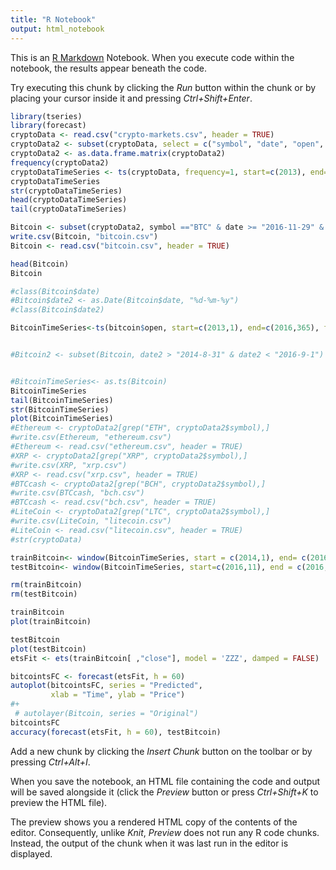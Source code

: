 ---
title: "R Notebook"
output: html_notebook
---

This is an [R Markdown](http://rmarkdown.rstudio.com) Notebook. When you execute code within the notebook, the results appear beneath the code. 

Try executing this chunk by clicking the *Run* button within the chunk or by placing your cursor inside it and pressing *Ctrl+Shift+Enter*. 

```{r}

library(tseries)
library(forecast)
cryptoData <- read.csv("crypto-markets.csv", header = TRUE)
cryptoData2 <- subset(cryptoData, select = c("symbol", "date", "open", "close"))
cryptoData2 <- as.data.frame.matrix(cryptoData2)
frequency(cryptoData2)
cryptoDataTimeSeries <- ts(cryptoData, frequency=1, start=c(2013), end=c(2018))
cryptoDataTimeSeries
str(cryptoDataTimeSeries)
head(cryptoDataTimeSeries)
tail(cryptoDataTimeSeries)

Bitcoin <- subset(cryptoData2, symbol =="BTC" & date >= "2016-11-29" & date <= "2018-11-29")
write.csv(Bitcoin, "bitcoin.csv")
Bitcoin <- read.csv("bitcoin.csv", header = TRUE)

head(Bitcoin)
Bitcoin

#class(Bitcoin$date)
#Bitcoin$date2 <- as.Date(Bitcoin$date, "%d-%m-%y")
#class(Bitcoin$date2)

BitcoinTimeSeries<-ts(bitcoin$open, start=c(2013,1), end=c(2016,365), frequency=365)


#Bitcoin2 <- subset(Bitcoin, date2 > "2014-8-31" & date2 < "2016-9-1")


#BitcoinTimeSeries<- as.ts(Bitcoin)
BitcoinTimeSeries
tail(BitcoinTimeSeries)
str(BitcoinTimeSeries)
plot(BitcoinTimeSeries)
#Ethereum <- cryptoData2[grep("ETH", cryptoData2$symbol),]
#write.csv(Ethereum, "ethereum.csv")
#Ethereum <- read.csv("ethereum.csv", header = TRUE)
#XRP <- cryptoData2[grep("XRP", cryptoData2$symbol),]
#write.csv(XRP, "xrp.csv")
#XRP <- read.csv("xrp.csv", header = TRUE)
#BTCcash <- cryptoData2[grep("BCH", cryptoData2$symbol),]
#write.csv(BTCcash, "bch.csv")
#BTCcash <- read.csv("bch.csv", header = TRUE)
#LiteCoin <- cryptoData2[grep("LTC", cryptoData2$symbol),]
#write.csv(LiteCoin, "litecoin.csv")
#LiteCoin <- read.csv("litecoin.csv", header = TRUE)
#str(cryptoData) 
```



```{r}
trainBitcoin<- window(BitcoinTimeSeries, start = c(2014,1), end= c(2016,1), frequency=365)
testBitcoin<- window(BitcoinTimeSeries, start=c(2016,11), end = c(2016, 12), frequency = 365)

rm(trainBitcoin)
rm(testBitcoin)

trainBitcoin
plot(trainBitcoin)

testBitcoin
plot(testBitcoin)
etsFit <- ets(trainBitcoin[ ,"close"], model = 'ZZZ', damped = FALSE)

bitcointsFC <- forecast(etsFit, h = 60)
autoplot(bitcointsFC, series = "Predicted", 
         xlab = "Time", ylab = "Price")
#+ 
 # autolayer(Bitcoin, series = "Original")
bitcointsFC
accuracy(forecast(etsFit, h = 60), testBitcoin)
```

Add a new chunk by clicking the *Insert Chunk* button on the toolbar or by pressing *Ctrl+Alt+I*.

When you save the notebook, an HTML file containing the code and output will be saved alongside it (click the *Preview* button or press *Ctrl+Shift+K* to preview the HTML file).

The preview shows you a rendered HTML copy of the contents of the editor. Consequently, unlike *Knit*, *Preview* does not run any R code chunks. Instead, the output of the chunk when it was last run in the editor is displayed.
